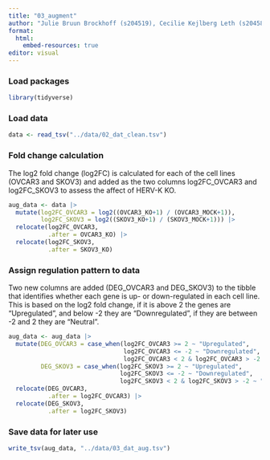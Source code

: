 ```yaml
---
title: "03_augment"
author: "Julie Bruun Brockhoff (s204519), Cecilie Kejlberg Leth (s204584), Amalie Drud Nielsen (s204560), Chrysillis Hellemann Polhaus (s153664), Lise Lotte Eriksen (s154123)"
format: 
  html:
    embed-resources: true
editor: visual
---
```


### Load packages

```r
library(tidyverse)
```

### Load data

```r
data <- read_tsv("../data/02_dat_clean.tsv")
```

### Fold change calculation 

The log2 fold change (log2FC) is calculated for each of the cell lines (OVCAR3 and SKOV3) and added as the two columns log2FC_OVCAR3 and log2FC_SKOV3 to assess the affect of HERV-K KO.

```r
aug_data <- data |>
  mutate(log2FC_OVCAR3 = log2((OVCAR3_KO+1) / (OVCAR3_MOCK+1)),
         log2FC_SKOV3 = log2((SKOV3_KO+1) / (SKOV3_MOCK+1))) |>
  relocate(log2FC_OVCAR3, 
           .after = OVCAR3_KO) |> 
  relocate(log2FC_SKOV3, 
           .after = SKOV3_KO)
```

### Assign regulation pattern to data

Two new columns are added (DEG_OVCAR3 and DEG_SKOV3) to the tibble that identifies whether each gene is up- or down-regulated in each cell line. This is based on the log2 fold change, if it is above 2 the genes are "Upregulated", and below -2 they are "Downregulated", if they are between -2 and 2 they are "Neutral".

```r
aug_data <- aug_data |> 
  mutate(DEG_OVCAR3 = case_when(log2FC_OVCAR3 >= 2 ~ "Upregulated",
                                log2FC_OVCAR3 <= -2 ~ "Downregulated",
                                log2FC_OVCAR3 < 2 & log2FC_OVCAR3 > -2 ~ "Neutral"),
         DEG_SKOV3 = case_when(log2FC_SKOV3 >= 2 ~ "Upregulated",
                               log2FC_SKOV3 <= -2 ~ "Downregulated",
                               log2FC_SKOV3 < 2 & log2FC_SKOV3 > -2 ~ "Neutral")) |>
  relocate(DEG_OVCAR3, 
           .after = log2FC_OVCAR3) |>
  relocate(DEG_SKOV3, 
           .after = log2FC_SKOV3)
```

### Save data for later use

```r
write_tsv(aug_data, "../data/03_dat_aug.tsv")
```
